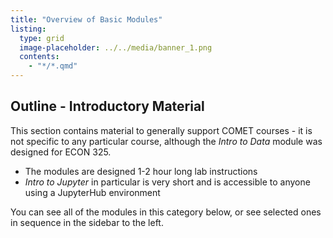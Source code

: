 ```yaml
---
title: "Overview of Basic Modules"
listing:
  type: grid
  image-placeholder: ../../media/banner_1.png
  contents:
    - "*/*.qmd"
---
```



## Outline - Introductory Material
This section contains material to generally support COMET courses - it is not specific to any particular course, although the _Intro to Data_ module was designed for ECON 325.

* The modules are designed 1-2 hour long lab instructions
* _Intro to Jupyter_ in particular is very short and is accessible to anyone using a JupyterHub environment

You can see all of the modules in this category below, or see selected ones in sequence in the sidebar to the left.
